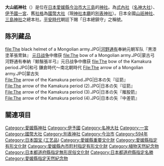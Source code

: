 {{日本神社
| name = 大山祇神社
| img = File:Ooyamazumi-jinja Haiden.JPG
| img_capt = 大山祇神社拜殿
| image_width = 250px
| nihongo = 大山祇神社
| hiragana = おおやまづみじんじゃ
| romaji = Ōyamazumi Jinja
| location = [[愛媛縣|愛媛縣]][[今治市|今治市]]大三島町宮浦3327番地
| god = [[大山積神|大山積神]]
| type = 日本總鎮守・[[式內社|式內社]]（[[名神大社|名神大社]]）・[[伊予國|伊予國]][[一宮|一宮]]・[[國幣大社|國幣大社]]・[[別表神社|別表神社]]
| struct = [[三間社流造|三間社流造]]
| open_year = 傳[[推古天皇|推古天皇]]2年（594年）
| cere_date = [[四月廿二|舊曆4月22日]]（例大祭）
|}}

'''大山祇神社'''（{{lang|ja|おおやまづみじんじゃ}}）是位在[[日本|日本]][[愛媛縣|愛媛縣]][[今治市|今治市]][[大三島|大三島]]的[[神社|神社]]。為[[式內社|式內社]]（[[名神大社|名神大社]]）、[[伊予國|伊予國]][[一宮|一宮]]、舊[[社格|社格]]為[[國幣大社|國幣大社]]（現[[神社本廳|神社本廳]]的[[別表神社|別表神社]]）。日本全國[[山祇神社|山祇神社]]、[[三島神社|三島神社]]之總本社。[[平安時代|平安時代]]朝廷下賜「日本總鎮守」之稱號。
== 陈列藏品 == 
<gallery>
file:The black helmet of a Mongolian army.JPG|[[河野通有|河野通有]]奉納元朝军队『黒漆塗革張冑鉢』 [[元日战争|元日战争]]中缴获
file:The bow of a Mongolian army.JPG|蒙古弓 河野通有奉納『鯨鬚張半弓』元日战争中缴获
file:The bow of the Kamakura period.JPG|和弓 鎌倉時代～南北朝時代
File:The arrow of a Mongolian army.JPG|蒙古矢<br>{{small|[[河野通有|河野通有]]奉納『木篦箭』元日战争中缴获}}
File:The arrow of the Kamakura period.JPG|日本の矢『征箭』<br>{{small|鎌倉時代～南北朝時代}}
File:The arrow of the Kamakura period (2).JPG|日本の矢『征箭』<br>{{small|鎌倉時代～南北朝時代}}
File:The arrow of the Kamakura period (3).JPG|日本の矢『雁股箭』<br>{{small|鎌倉時代～南北朝時代}}
File:The arrow of the Kamakura period (4).JPG|日本の矢『中差箭』<br>{{small|鎌倉時代～南北朝時代}}
</gallery>

== 關連項目 ==
{{Commonscat|Ooyamazumi-jinja}}

{{一宮}}
{{近代社格制度}}

[[Category:愛媛縣神社|Category:愛媛縣神社]]
[[Category:伊予國|Category:伊予國]]
[[Category:名神大社|Category:名神大社]]
[[Category:一宮|Category:一宮]]
[[Category:國幣大社|Category:國幣大社]]
[[Category:別表神社|Category:別表神社]]
[[Category:今治市|Category:今治市]]
[[Category:594年|Category:594年]]
[[Category:日本国宝_(工艺品)|Category:日本国宝 (工艺品)]]
[[Category:愛媛縣重要文化財|Category:愛媛縣重要文化財]]
[[Category:愛媛縣指定有形文化財|Category:愛媛縣指定有形文化財]]
[[Category:愛媛縣內市町村指定有形文化財|Category:愛媛縣內市町村指定有形文化財]]
[[Category:植物天然紀念物|Category:植物天然紀念物]]
[[Category:日本都道府縣指定無形民俗文化財|Category:日本都道府縣指定無形民俗文化財]]
[[Category:日本都道府縣指定名勝|Category:日本都道府縣指定名勝]]
[[Category:愛媛縣指定天然紀念物|Category:愛媛縣指定天然紀念物]]